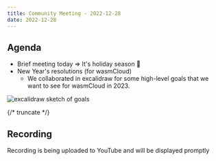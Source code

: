 ```yaml
---
title: Community Meeting - 2022-12-28
date: 2022-12-28
---
```


## Agenda

- Brief meeting today => It's holiday season 🎁
- New Year's resolutions (for wasmCloud)
  - We collaborated in excalidraw for some high-level goals that we want to see for wasmCloud in 2023.

![excalidraw sketch of goals](/images/community/wasmCloud_2023_Goals.png)

{/* truncate */}

## Recording

Recording is being uploaded to YouTube and will be displayed promptly
